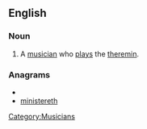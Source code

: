 ==English==
===Noun===
{{en-noun}}
# A [[musician]] who [[play]]s the [[theremin]].

===Anagrams===
* {{alphagram|eehiimnrstt}}
* [[ministereth#English|ministereth]]

[[Category:Musicians]]